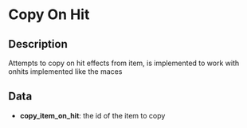 # Copy On Hit

## Description

 Attempts to copy on hit effects from item, is implemented to work with onhits implemented like the maces  


## Data

- **copy_item_on_hit**: the id of the item to copy

